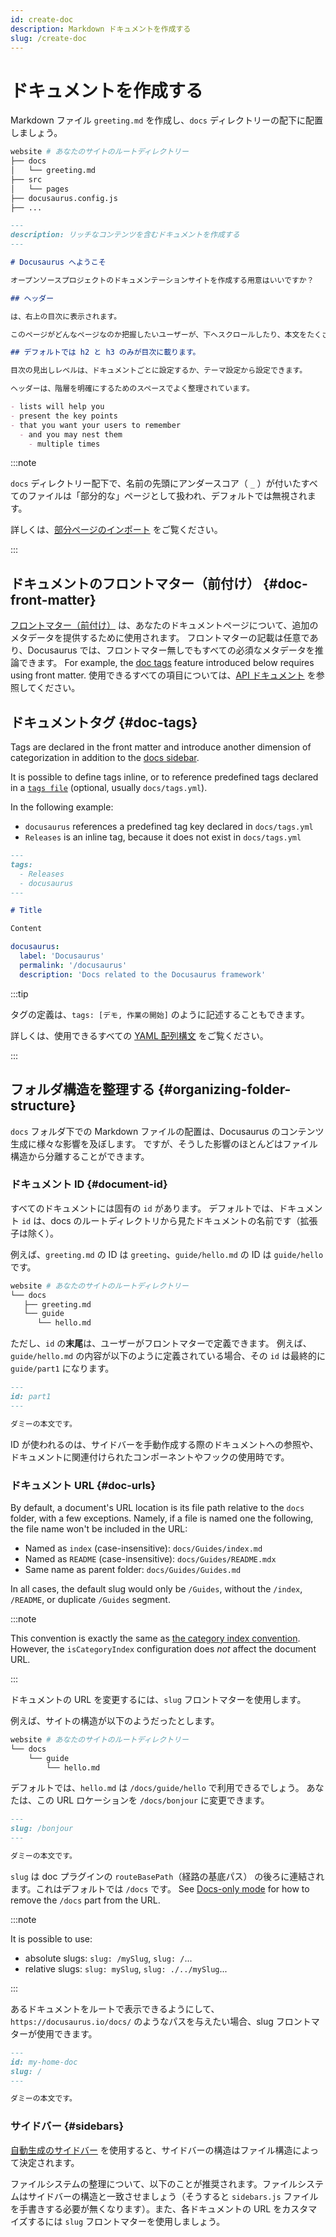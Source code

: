 ```yaml
---
id: create-doc
description: Markdown ドキュメントを作成する
slug: /create-doc
---
```


# ドキュメントを作成する

Markdown ファイル `greeting.md` を作成し、`docs` ディレクトリーの配下に配置しましょう。

```bash
website # あなたのサイトのルートディレクトリー
├── docs
│   └── greeting.md
├── src
│   └── pages
├── docusaurus.config.js
├── ...
```

```md
---
description: リッチなコンテンツを含むドキュメントを作成する
---

# Docusaurus へようこそ

オープンソースプロジェクトのドキュメンテーションサイトを作成する用意はいいですか？

## ヘッダー

は、右上の目次に表示されます。

このページがどんなページなのか把握したいユーザーが、下へスクロールしたり、本文をたくさん読んだりしなくていいようにするためです。

## デフォルトでは h2 と h3 のみが目次に載ります。

目次の見出しレベルは、ドキュメントごとに設定するか、テーマ設定から設定できます。

ヘッダーは、階層を明確にするためのスペースでよく整理されています。

- lists will help you
- present the key points
- that you want your users to remember
  - and you may nest them
    - multiple times
```

:::note

`docs` ディレクトリー配下で、名前の先頭にアンダースコア（ `_` ）が付いたすべてのファイルは「部分的な」ページとして扱われ、デフォルトでは無視されます。

詳しくは、[部分ページのインポート](../markdown-features/markdown-features-react.mdx#importing-markdown) をご覧ください。

:::

## ドキュメントのフロントマター（前付け） {#doc-front-matter}

[フロントマター（前付け）](../markdown-features/markdown-features-intro.mdx#front-matter) は、あなたのドキュメントページについて、追加のメタデータを提供するために使用されます。 フロントマターの記載は任意であり、Docusaurus では、フロントマター無しでもすべての必須なメタデータを推論できます。 For example, the [doc tags](#doc-tags) feature introduced below requires using front matter. 使用できるすべての項目については、[API ドキュメント](../../api/plugins/plugin-content-docs.mdx#markdown-front-matter) を参照してください。

## ドキュメントタグ {#doc-tags}

Tags are declared in the front matter and introduce another dimension of categorization in addition to the [docs sidebar](./sidebar/index.mdx).

It is possible to define tags inline, or to reference predefined tags declared in a [`tags file`](../../api/plugins/plugin-content-docs.mdx#tags-file) (optional, usually `docs/tags.yml`).

In the following example:

- `docusaurus` references a predefined tag key declared in `docs/tags.yml`
- `Releases` is an inline tag, because it does not exist in `docs/tags.yml`

```md title="docs/my-doc.md"
---
tags:
  - Releases
  - docusaurus
---

# Title

Content
```

```yml title="docs/tags.yml"
docusaurus:
  label: 'Docusaurus'
  permalink: '/docusaurus'
  description: 'Docs related to the Docusaurus framework'
```

:::tip

タグの定義は、`tags: [デモ, 作業の開始]` のように記述することもできます。

詳しくは、使用できるすべての [YAML 配列構文](https://www.w3schools.io/file/yaml-arrays/) をご覧ください。

:::

## フォルダ構造を整理する {#organizing-folder-structure}

`docs` フォルダ下での Markdown ファイルの配置は、Docusaurus のコンテンツ生成に様々な影響を及ぼします。 ですが、そうした影響のほとんどはファイル構造から分離することができます。

### ドキュメント ID {#document-id}

すべてのドキュメントには固有の `id` があります。 デフォルトでは、ドキュメント `id` は、docs のルートディレクトリから見たドキュメントの名前です（拡張子は除く）。

例えば、`greeting.md` の ID は `greeting`、`guide/hello.md` の ID は `guide/hello` です。

```bash
website # あなたのサイトのルートディレクトリー
└── docs
   ├── greeting.md
   └── guide
      └── hello.md
```

ただし、`id` の**末尾**は、ユーザーがフロントマターで定義できます。 例えば、`guide/hello.md` の内容が以下のように定義されている場合、その `id` は最終的に `guide/part1` になります。

```md
---
id: part1
---

ダミーの本文です。
```

ID が使われるのは、サイドバーを手動作成する際のドキュメントへの参照や、ドキュメントに関連付けられたコンポーネントやフックの使用時です。

### ドキュメント URL {#doc-urls}

By default, a document's URL location is its file path relative to the `docs` folder, with a few exceptions. Namely, if a file is named one the following, the file name won't be included in the URL:

- Named as `index` (case-insensitive): `docs/Guides/index.md`
- Named as `README` (case-insensitive): `docs/Guides/README.mdx`
- Same name as parent folder: `docs/Guides/Guides.md`

In all cases, the default slug would only be `/Guides`, without the `/index`, `/README`, or duplicate `/Guides` segment.

:::note

This convention is exactly the same as [the category index convention](./sidebar/autogenerated.mdx#category-index-convention). However, the `isCategoryIndex` configuration does _not_ affect the document URL.

:::

ドキュメントの URL を変更するには、`slug` フロントマターを使用します。

例えば、サイトの構造が以下のようだったとします。

```bash
website # あなたのサイトのルートディレクトリー
└── docs
    └── guide
        └── hello.md
```

デフォルトでは、`hello.md` は `/docs/guide/hello` で利用できるでしょう。 あなたは、この URL ロケーションを `/docs/bonjour` に変更できます。

```md
---
slug: /bonjour
---

ダミーの本文です。
```

`slug` は doc プラグインの `routeBasePath`（経路の基底パス） の後ろに連結されます。これはデフォルトでは `/docs` です。 See [Docs-only mode](docs-introduction.mdx#docs-only-mode) for how to remove the `/docs` part from the URL.

:::note

It is possible to use:

- absolute slugs: `slug: /mySlug`, `slug: /`...
- relative slugs: `slug: mySlug`, `slug: ./../mySlug`...

:::

あるドキュメントをルートで表示できるようにして、`https://docusaurus.io/docs/` のようなパスを与えたい場合、slug フロントマターが使用できます。

```md
---
id: my-home-doc
slug: /
---

ダミーの本文です。
```

### サイドバー {#sidebars}

[自動生成のサイドバー](./sidebar/autogenerated.mdx) を使用すると、サイドバーの構造はファイル構造によって決定されます。

ファイルシステムの整理について、以下のことが推奨されます。ファイルシステムはサイドバーの構造と一致させましょう（そうすると `sidebars.js` ファイルを手書きする必要が無くなります）。また、各ドキュメントの URL をカスタマイズするには `slug` フロントマターを使用しましょう。

